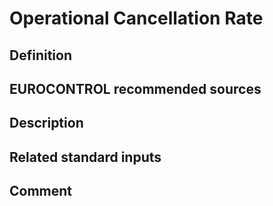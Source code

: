 # Operational Cancellation Rate {#operational-cancellation-rate}

## Definition

## EUROCONTROL recommended sources

## Description

## Related standard inputs

## Comment

